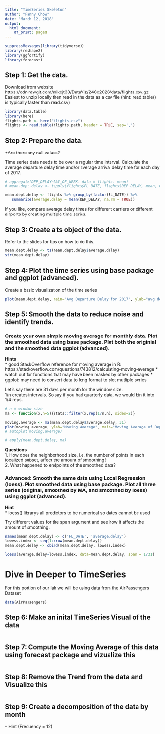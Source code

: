 ```yaml
---
title: "TimeSeries Skeleton"
author: "Fanny Chow"
date: "March 12, 2018"
output:
  html_document:
    df_print: paged
---
```

```r
suppressMessages(library(tidyverse))
library(reshape2)
library(ggfortify)
library(forecast)
```
## Step 1: Get the data.  
Download from website https://cdn.rawgit.com/mikejt33/DataViz/246c2026/data/flights.csv.gz
Easiest to unzip locally then read in the data as a csv file (hint: read.table() is typically faster than read.csv)  
```r
library(data.table)
library(here)
flights.path <- here("flights.csv")
flights <- read.table(flights.path, header = TRUE, sep=',')
```
## Step 2: Prepare the data.  

*Are there any null values?

Time series data needs to be over a regular time interval. Calculate the average departure delay time and/or average arrival delay time for each day of 2017.


```r
# aggregate(DEP_DELAY~DAY_OF_WEEK, data = flights, mean)
# mean.dept.delay <- tapply(flights$FL_DATE, flights$DEP_DELAY, mean, na.rm=TRUE)

mean.dept.delay <- flights %>% group_by(factor(FL_DATE)) %>%
   summarize(average.delay = mean(DEP_DELAY, na.rm = TRUE))

```

If you like, compare average delay times for different carriers or different airports by creating multiple time series.


## Step 3: Create a ts object of the data.  
Refer to the slides for tips on how to do this.
```r
mean.dept.delay <- ts(mean.dept.delay$average.delay)
str(mean.dept.delay)
```

## Step 4: Plot the time series using base package and ggplot (advanced).
Create a basic visualization of the time series  

```r
plot(mean.dept.delay, main="Avg Departure Delay for 2017", ylab="avg departure delay (min.)")
```

## Step 5: Smooth the data to reduce noise and identify trends.

### Create your own simple moving average for monthly data. Plot the smoothed data using base package. Plot both the originial and the smoothed data ggplot (advanced). 

__Hints__  
* good StackOverflow reference for moving average in R: https://stackoverflow.com/questions/743812/calculating-moving-average
* watch out for functions that may have been masked by other packages
* ggplot: may need to convert data to long format to plot mutliple series  

Let's say there are 31 days per month for the window size.  
1/n creates intervals. So say if you had quarterly data, we would bin it into 1/4 reps.  
```r
# n = window size
ma <- function(x,n=5){stats::filter(x,rep(1/n,n), sides=2)}

moving.average <- ma(mean.dept.delay$average.delay, 31)
plot(moving.average, ylab="Moving Average", main="Moving Average of Departure Times in 2017")
# autoplot(moving.average)

# apply(mean.dept.delay, ma)


```

__Questions__  
1. How does the neighborhood size, i.e. the number of points in each localized subset, affect the amount of smoothing?  
2. What happened to endpoints of the smoothed data?  


### Advanced: Smooth the same data using Local Regression (loess). Plot smoothed data using base package. Plot all three series (original, smoothed by MA, and smoothed by loess) using ggplot (advanced).

__Hint__  
* loess() librarys all predictors to be numerical so dates cannot be used  

Try different values for the span argument and see how it affects the amount of smoothing.  

```r
names(mean.dept.delay) <- c('FL_DATE', 'average.delay')
lowess.index <- seq(1:nrow(mean.dept.delay))
mean.dept.delay <- cbind(mean.dept.delay, lowess.index)
                    
loess(average.delay~lowess.index, data=mean.dept.delay, span = 1/31)
```


# Dive in Deeper to TimeSeries  

For this portion of our lab we will be using data from the AirPassengers Dataset  

```r
data(AirPassengers)
```

## Step 6: Make an inital TimeSeries Visual of the data  
```r

```
## Step 7: Compute the Moving Average of this data using forecast package and vizualize this  
```r

```
## Step 8: Remove the Trend from the data and Visualize this  
```r

```
## Step 9: Create a decomposition of the data by month  
-- Hint (Frequency = 12)
```r

```





